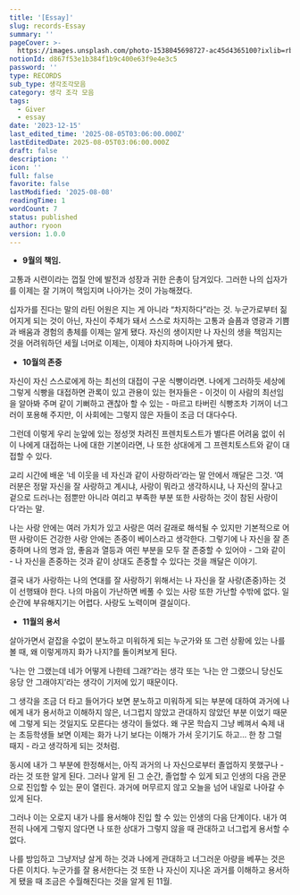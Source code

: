 ```yaml
---
title: '[Essay]'
slug: records-Essay
summary: ''
pageCover: >-
  https://images.unsplash.com/photo-1538045698727-ac45d4365100?ixlib=rb-4.0.3&q=85&fm=jpg&crop=entropy&cs=srgb
notionId: d867f53e1b384f1b9c400e63f9e4e3c5
password: ''
type: RECORDS
sub_type: 생각조각모음
category: 생각 조각 모음
tags:
  - Giver
  - essay
date: '2023-12-15'
last_edited_time: '2025-08-05T03:06:00.000Z'
lastEditedDate: 2025-08-05T03:06:00.000Z
draft: false
description: ''
icon: ''
full: false
favorite: false
lastModified: '2025-08-08'
readingTime: 1
wordCount: 7
status: published
author: ryoon
version: 1.0.0
---
```

- <strong>9월의 책임.</strong>

고통과 시련이라는 껍질 안에 발전과 성장과 귀한 은총이 담겨있다. 그러한 나의 십자가를 이제는 잘 기꺼이 책임지며 나아가는 것이 가능해졌다.


십자가를 진다는 말의 라틴 어원은 지는 게  아니라 “차지하다”라는 것. 누군가로부터 짊어지게 되는 것이 아닌, 자신이 주체가 돼서 스스로 차지하는 고통과 슬픔과 영광과 기쁨과 배움과 경험의 총체를 이제는 알게 됐다. 자신의 생이지만 나 자신의 생을 책임지는 것을 어려워하던 세월 너머로 이제는, 이제야 차지하며 나아가게 됐다.

- <strong>10월의 존중</strong>

자신이 자신 스스로에게 하는 최선의 대접이 구운 식빵이라면. 나에게 그러하듯 세상에 그렇게 식빵을 대접하면 관록이 있고 관용이 있는 현자들은 - 이것이 이 사람의 최선임을 알아봐 주며 같이 기뻐하고 괜찮아 할 수 있는 - 마르고 타버린 식빵조차 기꺼이 너그러이 포용해 주지만, 이 사회에는 그렇지 않은 자들이 조금 더 대다수다.


그런데 이렇게 우리 눈앞에 있는 정성껏 차려진 프렌치토스트가 별다른 어려움 없이 쉬이 나에게 대접하는 나에 대한 기본이라면, 나 또한 상대에게 그 프렌치토스트와 같이 대접할 수 있다.

교리 시간에 배운 ‘네 이웃을 네 자신과 같이 사랑하라’라는 말 안에서 깨달은 그것. ‘여러분은 정말 자신을 잘 사랑하고 계시냐, 사랑이 뭐라고 생각하시냐, 나 자신의 잘나고 겉으로 드러나는 점뿐만 아니라 여리고 부족한 부분 또한 사랑하는 것이 참된 사랑이다’라는 말.

나는 사랑 안에는 여러 가치가 있고 사랑은 여러 갈래로 해석될 수 있지만 기본적으로 어떤 사랑이든 건강한 사랑 안에는 존중이 베이스라고 생각한다. 그렇기에 나 자신을 잘 존중하며 나의 명과 암, 좋음과 열등과 여린 부분을 모두 잘 존중할 수 있어야 - 그와 같이 - 나 자신을 존중하는 것과 같이 상대도 존중할 수 있다는 것을 깨달은 이야기.



결국 내가 사랑하는 나의 연대를 잘 사랑하기 위해서는 나 자신을 잘 사랑(존중)하는 것이 선행돼야 한다. 나의 마음이 가난하면 베풀 수 있는 사랑 또한 가난할 수밖에 없다. 일순간에 부유해지기는 어렵다. 사랑도 노력이며 결실이다.

- <strong>11월의 용서</strong>

살아가면서 겉잡을 수없이 분노하고 미워하게 되는 누군가와 또 그런 상황에 있는 나를 볼 때, 왜 이렇게까지 화가 나지?를 돌이켜보게 된다. 


‘나는 안 그랬는데 네가 어떻게 나한테 그래?’라는 생각 또는 ‘나는 안 그랬으니 당신도 응당 안 그래야지’라는 생각이 기저에 있기 때문이다.


그 생각을 조금 더 타고 들어가다 보면 분노하고 미워하게 되는 부분에 대하여 과거에 나에게 내가 용서하고 이해하지 않은, 너그럽지 않았고 관대하지 않았던 부분 이었기 때문에 그렇게 되는 것일지도 모른다는 생각이 들었다. 왜 구몬 학습지 그냥 베껴서 숙제 내는 초등학생들 보면 이제는 화가 나기 보다는 이해가 가서 웃기기도 하고… 한 창 그럴 때지 - 라고 생각하게 되는 것처럼.


동시에 내가 그 부분에 한정해서는, 아직 과거의 나 자신으로부터 졸업하지 못했구나 - 라는 것 또한 알게 된다. 그러나 알게 된 그 순간, 졸업할 수 있게 되고 인생의 다음 관문으로 진입할 수 있는 문이 열린다. 과거에 머무르지 않고 오늘을 넘어 내일로 나아갈 수 있게 된다.


그러나 이는 오로지 내가 나를 용서해야 진입 할 수 있는 인생의 다음 단계이다. 내가 여전히 나에게 그렇지 않다면 나 또한 상대가 그렇지 않을 때 관대하고 너그럽게 용서할 수 없다.


나를 방임하고 그냥저냥 살게 하는 것과 나에게 관대하고 너그러운 아량을 베푸는 것은 다른 이치다. 누군가를 잘 용서한다는 것 또한 나 자신이 지나온 과거를 이해하고 용서하게 됐을 때 조금은 수월해진다는 것을 알게 된 11월.

